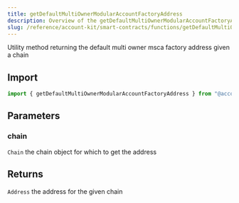 ```yaml
---
title: getDefaultMultiOwnerModularAccountFactoryAddress
description: Overview of the getDefaultMultiOwnerModularAccountFactoryAddress method
slug: /reference/account-kit/smart-contracts/functions/getDefaultMultiOwnerModularAccountFactoryAddress
---
```



Utility method returning the default multi owner msca factory address given a chain

## Import

```ts
import { getDefaultMultiOwnerModularAccountFactoryAddress } from "@account-kit/smart-contracts";
```

## Parameters

### chain

`Chain`
the chain object for which to get the address

## Returns

`Address`
the address for the given chain
